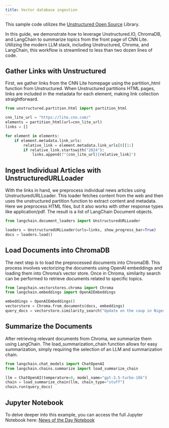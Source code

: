 ```yaml
---
title: Vector database ingestion
---
```


<Note> This sample code utilizes the [Unstructured Open Source](/open-source/introduction/overview "Open Source") Library. </Note>

In this guide, we demonstrate how to leverage Unstructured.IO, ChromaDB, and LangChain to summarize topics from the front page of CNN Lite. Utilizing the modern LLM stack, including Unstructured, Chroma, and LangChain, this workflow is streamlined to less than two dozen lines of code.

## Gather Links with Unstructured

First, we gather links from the CNN Lite homepage using the partition\_html function from Unstructured. When Unstructured partitions HTML pages, links are included in the metadata for each element, making link collection straightforward.

```python
from unstructured.partition.html import partition_html

cnn_lite_url = "https://lite.cnn.com/"
elements = partition_html(url=cnn_lite_url)
links = []

for element in elements:
    if element.metadata.link_urls:
        relative_link = element.metadata.link_urls[0][1:]
        if relative_link.startswith("2024"):
            links.append(f"{cnn_lite_url}{relative_link}")

```


## Ingest Individual Articles with UnstructuredURLLoader

With the links in hand, we preprocess individual news articles using UnstructuredURLLoader. This loader fetches content from the web and then uses the unstructured partition function to extract content and metadata. Here we preprocess HTML files, but it also works with other response types like application/pdf. The result is a list of LangChain Document objects.

```python
from langchain.document_loaders import UnstructuredURLLoader

loaders = UnstructuredURLLoader(urls=links, show_progress_bar=True)
docs = loaders.load()

```


## Load Documents into ChromaDB

The next step is to load the preprocessed documents into ChromaDB. This process involves vectorizing the documents using OpenAI embeddings and loading them into Chroma’s vector store. Once in Chroma, similarity search can be performed to retrieve documents related to specific topics.

```python
from langchain.vectorstores.chroma import Chroma
from langchain.embeddings import OpenAIEmbeddings

embeddings = OpenAIEmbeddings()
vectorstore = Chroma.from_documents(docs, embeddings)
query_docs = vectorstore.similarity_search("Update on the coup in Niger.", k=1)

```


## Summarize the Documents

After retrieving relevant documents from Chroma, we summarize them using LangChain. The load\_summarization\_chain function allows for easy summarization, simply requiring the selection of an LLM and summarization chain.

```python
from langchain.chat_models import ChatOpenAI
from langchain.chains.summarize import load_summarize_chain

llm = ChatOpenAI(temperature=0, model_name="gpt-3.5-turbo-16k")
chain = load_summarize_chain(llm, chain_type="stuff")
chain.run(query_docs)

```


## Jupyter Notebook

To delve deeper into this example, you can access the full Jupyter Notebook here: [News of the Day Notebook](https://github.com/Unstructured-IO/unstructured/blob/main/examples/chroma-news-of-the-day/news-of-the-day.ipynb)